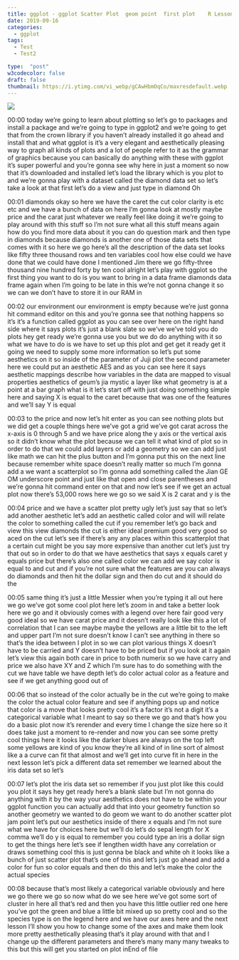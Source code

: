 ```yaml
---
title: ggplot - ggplot Scatter Plot  geom point  first plot    R Lesson 11 CradleToGraveR
date: 2019-09-16
categories:
  - ggplot
tags:
  - Test
  - Test2

type:  "post"
w3codecolor: false
draft: false
thumbnail: https://i.ytimg.com/vi_webp/gCAwHbmOqCo/maxresdefault.webp
---
```


<a href="https://www.youtube.com/watch?v=gCAwHbmOqCo">
<img src="auto-posts/images/8-COVID-19Analysis-COVIDCSVDataUpdatePlot-datafromEuropeanCenterforDiseaseandPrevention.mp4.jpg">
</a>









00:00
today we're going to learn about plotting so let's go to packages and
install a package and we're going to type in ggplot2 and we're going to get
that from the crown library if you haven't already installed it go ahead
and install that and what ggplot is it's a very elegant and aesthetically
pleasing way to graph all kinds of plots and a lot of people refer to it as the
grammar of graphics because you can basically do anything with these with
ggplot it's super powerful and you're gonna see why here in just a moment so
now that it's downloaded and installed let's load the library which is you plot
to and we're gonna play with a dataset called the diamond data set so let's
take a look at that first let's do a view and just type in diamond Oh

00:01
diamonds okay so here we have the caret the cut color clarity is etc etc and we
have a bunch of data on here I'm gonna look at mostly maybe price and the carat
just whatever we really feel like doing it we're going to play around with this
stuff so I'm not sure what all this stuff means again how do you find more
data about it you can do question mark and then type in diamonds because
diamonds is another one of those data sets that comes with it so here we go
here's all the description of the data set
looks like fifty three thousand rows and ten variables cool how else could we
have done that we could have done I mentioned Jim there we go fifty-three
thousand nine hundred forty by ten cool alright let's play with ggplot so the
first thing you want to do is you want to bring in a data frame diamonds data
frame again when I'm going to be late in
this we're not gonna change it so we can we don't have to store it in our RAM in

00:02
our environment our environment is empty because we're just gonna hit command
editor on this and you're gonna see that nothing happens so it's it's a function
called ggplot as you can see over here on the right hand side where it says
plots it's just a blank slate so we've we've told you do plots hey get ready
we're gonna use you but we do do anything with it so what we have to
do is we have to set up this plot and get get it ready get it going
we need to supply some more information so let's put some aesthetics on it so
inside of the parameter of Juji plot the second parameter here we could put an
aesthetic AES and as you can see here it says aesthetic mappings describe how
variables in the data are mapped to visual properties aesthetics of geum's
jia mystic a layer like what geometry is at a point at a bar graph what is it
let's start off with just doing something simple here and saying X is
equal to the caret because that was one of the features and we'll say Y is equal

00:03
to the price and now let's hit enter as you can see nothing plots but we did get
a couple things here we've got a grid we've got carat across the x-axis is 0
through 5 and we have price along the y axis or the vertical axis so it didn't
know what the plot because we can tell it what kind of plot so in order to do
that we could add layers or add a geometry so we can add just like math we
can hit the plus button and I'm gonna put this on the next line because
remember white space doesn't really matter so much I'm gonna add a we want a
scatterplot so I'm gonna add something called the Jian GE OM underscore point
and just like that open and close parentheses and we're gonna hit command
enter on that and now let's see if we get an actual plot now there's 53,000
rows here we go so we said X is 2 carat and y is the

00:04
price and we have a scatter plot pretty ugly let's just say that so let's add
another aesthetic let's add an aesthetic called color and will will relate the
color to something called the cut if you remember let's go back and view this
view diamonds the cut is either ideal premium good very good
so aced on the cut let's see if there's any any places within this scatterplot
that a certain cut might be you say more expensive than another cut let's just
try that out so in order to do that we have aesthetics that says x equals caret
y equals price but there's also one called color we can add we say color is
equal to and cut and if you're not sure what the features are you can always do
diamonds and then hit the dollar sign and then do cut and it should do the

00:05
same thing it's just a little Messier when you're typing it all out here we go
we've got some cool plot here let's zoom
in and take a better look here we go and it obviously comes with a legend over
here fair good very good ideal so we have carat price and it doesn't really
look like this a lot of correlation that I can see maybe maybe the yellows are a
little bit to the left and upper part I'm not sure doesn't know I can't see
anything in there so that's the idea between I plot in so we can plot various
things X doesn't have to be carried and Y doesn't have to be priced but if you
look at it again let's view this again both care in price to both numerix so we
have carry and price we also have XY and Z which I'm sure has to do something
with the cut we have table we have depth
let's do color actual color as a feature and see if we get anything good out of

00:06
that so instead of the color actually be
in the cut we're going to make the color the actual color feature and see if
anything pops up and notice that color is a move that looks pretty cool it's a
factor it's not a digit it's a categorical variable what I meant to say
so there we go and that's how you do a basic plot now it's rerender and every
time I change the size here so it does take just a moment to re-render
and now you can see some pretty cool things here
it looks like the darker blues are always on the top left some yellows are
kind of you know they're all kind of in line sort of almost like a a curve can
fit that almost and we'll get into curve fit in here in the next lesson let's
pick a different data set remember we learned about the iris data set so let's

00:07
let's plot the iris data set so remember if you just plot like this could you
plot it says hey get ready here's a blank slate but I'm not gonna do
anything with it by the way your aesthetics does not have to be within
your ggplot function you can actually add that into your geometry function so
another geometry we wanted to do geom we want to do another scatter plot jam
point let's put our aesthetics inside of there x equals and I'm not sure what we
have for choices here but we'll do let's do sepal length for X comma we'll do y
is equal to remember you could type an iris a dollar sign to get the things
here let's see if lengthen width have any correlation or draws something cool
this is just gonna be black and white oh it looks like a bunch of just scatter
plot that's one of this and let's just go ahead and add a color for fun so
color equals and then do this and let's make the color the actual species

00:08
because that's most likely a categorical variable obviously and here we go
there we go so now what do we see here we've got some sort of cluster in here
all that's red and then you have this little outlier red one here you've got
the green and blue a little bit mixed up so pretty cool and so the species type
is on the legend here and we have our axes here and the next lesson I'll show
you how to change some of the axes and make them look more pretty aesthetically
pleasing that's it play around with that
and I change up the different parameters and there's many many many tweaks to
this but this will get you started on plot inEnd of file

